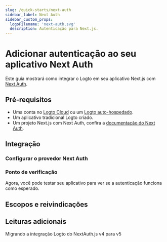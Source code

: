 ```yaml
---
slug: /quick-starts/next-auth
sidebar_label: Next Auth
sidebar_custom_props:
  logoFilename: 'next-auth.svg'
  description: Autenticação para Next.js.
---
```




# Adicionar autenticação ao seu aplicativo Next Auth

Este guia mostrará como integrar o Logto em seu aplicativo Next.js com [Next Auth](https://next-auth.js.org/).

<GuideTip />

## Pré-requisitos

- Uma conta no [Logto Cloud](https://cloud.logto.io) ou um [Logto auto-hospedado](/introduction/set-up-logto-oss).
- Um aplicativo tradicional Logto criado.
- Um projeto Next.js com Next Auth, confira a [documentação do Next Auth](https://next-auth.js.org/getting-started/introduction).

## Integração

### Configurar o provedor Next Auth

<ConfigProvider />

### Ponto de verificação

Agora, você pode testar seu aplicativo para ver se a autenticação funciona como esperado.

## Escopos e reivindicações

<ScopesAndClaims />

## Leituras adicionais

<FurtherReadings />

<Url href="https://blog.logto.io/next-auth-v5">
  Migrando a integração Logto do NextAuth.js v4 para v5
</Url>
